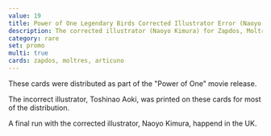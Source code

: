 ```yaml
---
value: 19
title: Power of One Legendary Birds Corrected Illustrator Error (Naoyo Kimura)
description: The corrected illustrator (Naoyo Kimura) for Zapdos, Moltres, and Articuno.
category: rare
set: promo
multi: true
cards: zapdos, moltres, articuno
---
```


These cards were distributed as part of the "Power of One" movie release.

The incorrect illustrator, Toshinao Aoki, was printed on these cards for most of the distribution.

A final run with the corrected illustrator, Naoyo Kimura, happend in the UK.
